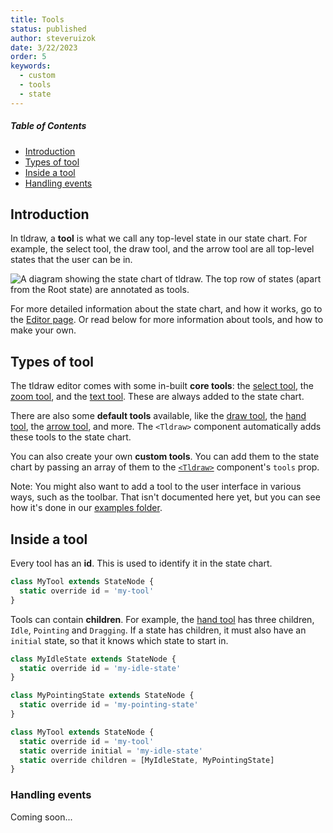 ```yaml
---
title: Tools
status: published
author: steveruizok
date: 3/22/2023
order: 5
keywords:
  - custom
  - tools
  - state
---
```


##### Table of Contents

- [Introduction](#introduction)
- [Types of tool](#types-of-tool)
- [Inside a tool](#inside-a-tool)
- [Handling events](#handling-events)

## Introduction

In tldraw, a **tool** is what we call any top-level state in our state chart. For example, the select tool, the draw tool, and the arrow tool are all top-level states that the user can be in.

<Image title="Tools" src="/images/api/tools.png" alt="A diagram showing the state chart of tldraw. The top row of states (apart from the Root state) are annotated as tools." title="The first level of states in the start chart are known as tools."/>

For more detailed information about the state chart, and how it works, go to the [Editor page](editor). Or read below for more information about tools, and how to make your own.

## Types of tool

The tldraw editor comes with some in-built **core tools**: the [select tool](/gen/editor/SelectTool), the [zoom tool](/gen/editor/ZoomTool), and the [text tool](/gen/editor/TextTool). These are always added to the state chart.

There are also some **default tools** available, like the [draw tool](/gen/editor/DrawShapeTool), the [hand tool](/gen/editor/HandTool), the [arrow tool](/gen/editor/ArrowTool), and more. The `<Tldraw>` component automatically adds these tools to the state chart. 

You can also create your own **custom tools**. You can add them to the state chart by passing an array of them to the [`<Tldraw>`](/gen/editor/Tldraw) component's `tools` prop.

Note: You might also want to add a tool to the user interface in various ways, such as the toolbar. That isn't documented here yet, but you can see how it's done in our [examples folder](https://github.com/tldraw/tldraw/tree/main/apps/examples/src/3-custom-config). 

## Inside a tool

Every tool has an **id**. This is used to identify it in the state chart.

```ts
class MyTool extends StateNode {
  static override id = 'my-tool'
}
```

Tools can contain **children**. For example, the [hand tool](/gen/editor/HandTool) has three children, `Idle`, `Pointing` and `Dragging`. If a state has children, it must also have an `initial` state, so that it knows which state to start in.

```ts
class MyIdleState extends StateNode {
  static override id = 'my-idle-state'
}

class MyPointingState extends StateNode {
  static override id = 'my-pointing-state'
}

class MyTool extends StateNode {
  static override id = 'my-tool'
  static override initial = 'my-idle-state'
  static override children = [MyIdleState, MyPointingState]
}
```

### Handling events

Coming soon...